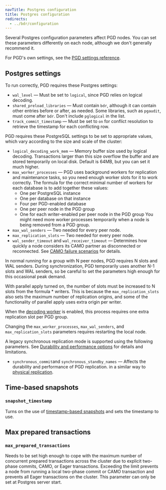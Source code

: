 ```yaml
---
navTitle: Postgres configuration
title: Postgres configuration
redirects:
  - ../bdr/configuration
---
```


Several Postgres configuration parameters affect PGD nodes. You can set these
parameters differently on each node, although we don't generally recommend it.

For PGD's own settings, see the [PGD settings reference](reference/pgd-settings).

## Postgres settings

To run correctly, PGD requires these Postgres settings:

-   `wal_level` &mdash; Must be set to `logical`, since PGD relies on logical decoding.
-   `shared_preload_libraries` &mdash; Must contain `bdr`, although it can contain
     other entries before or after, as needed. Some libraries, such as `pgaudit`,
     must come after `bdr`. Don't include `pglogical` in the list.
-   `track_commit_timestamp` &mdash; Must be set to `on` for conflict resolution to
    retrieve the timestamp for each conflicting row.

PGD requires these PostgreSQL settings to be set to appropriate values,
which vary according to the size and scale of the cluster:

-   `logical_decoding_work_mem` &mdash; Memory buffer size used by logical decoding.
    Transactions larger than this size overflow the buffer and are stored
    temporarily on local disk. Default is 64MB, but you can set it much higher.
-   `max_worker_processes` &mdash; PGD uses background workers for replication
    and maintenance tasks, so you need enough worker slots for it to
    work correctly. The formula for the correct minimal number of workers for each database is to add together these values:
    -  One per PostgreSQL instance
    -  One per database on that instance
    -  Four per PGD-enabled database
    -  One per peer node in the PGD group 
    -  One for each writer-enabled per peer node in the PGD group
    You might need more worker processes temporarily when a node is being
    removed from a PGD group.
-   `max_wal_senders` &mdash; Two needed for every peer node.
-   `max_replication_slots` &mdash; Two needed for every peer node.
-   `wal_sender_timeout` and `wal_receiver_timeout` &mdash; Determines how
    quickly a node considers its CAMO partner as disconnected or
    reconnected. See [CAMO failure scenarios](durability/camo/#failure-scenarios) for
    details.

In normal running for a group with N peer nodes, PGD requires
N slots and WAL senders. During synchronization, PGD temporarily uses another
N-1 slots and WAL senders, so be careful to set the parameters high enough
for this occasional peak demand.

With parallel apply turned on, the number of slots must be increased to
N slots from the formula \* writers. This is because the `max_replication_slots`
also sets the maximum number of replication origins, and some of the functionality
of parallel apply uses extra origin per writer.

When the [decoding worker](node_management/decoding_worker/) is enabled, this
process requires one extra replication slot per PGD group.

Changing the `max_worker_processes`, `max_wal_senders`, and `max_replication_slots` parameters requires restarting the local node.

A legacy synchronous replication mode is supported using the following
parameters. See [Durability and performance options](durability) for details and
limitations.

-   `synchronous_commit`and `synchronous_standby_names` &mdash; Affects the durability and performance of PGD replication.
    in a similar way to [physical replication](https://www.postgresql.org/docs/11/runtime-config-wal.html#GUC-SYNCHRONOUS-COMMIT).

## Time-based snapshots

### `snapshot_timestamp`

Turns on the use of [timestamp-based snapshots](tssnapshots) and sets the
timestamp to use.

## Max prepared transactions

### `max_prepared_transactions`

Needs to be set high enough to cope with the maximum number of concurrent prepared transactions across the cluster due to explicit two-phase commits, CAMO, or Eager transactions. Exceeding the limit prevents a node from running a local two-phase commit or CAMO transaction and prevents all Eager transactions on the cluster. This parameter can only be set at Postgres server start.
